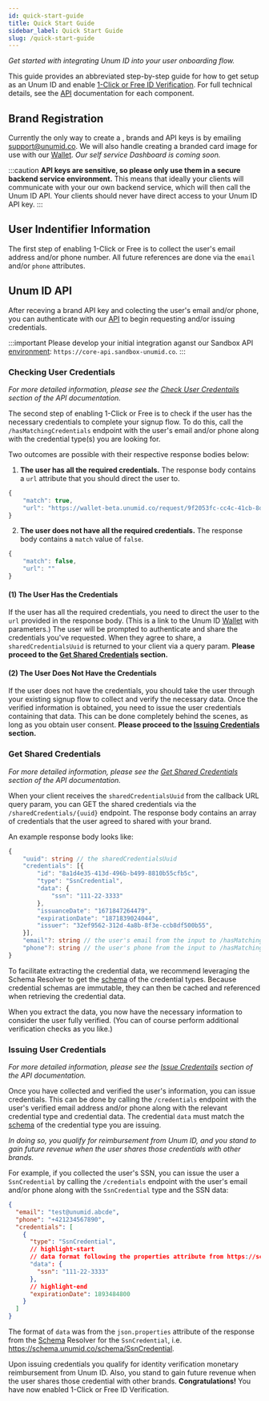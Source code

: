 ```yaml
---
id: quick-start-guide
title: Quick Start Guide
sidebar_label: Quick Start Guide
slug: /quick-start-guide
---
```



_Get started with integrating Unum ID into your user onboarding flow._

This guide provides an abbreviated step-by-step guide for how to get setup as an Unum ID <Tip type="brand"/> and enable [1-Click or Free ID Verification](https://www.unumid.co/1-click). For full technical details, see the [API](/api-overview) documentation for each component.

## Brand Registration

Currently the only way to create a <Tip type="customer"/>, <Tip type="brand">brands</Tip> and API keys is by emailing support@unumid.co. We will also handle creating a branded card image for use with our [Wallet](https://wallet.unumid.co/). _Our self service Dashboard is coming soon._

:::caution
**API keys are sensitive, so please only use them in a secure backend service environment.** This means that ideally your clients will communicate with your our own backend service, which will then call the Unum ID API. Your clients should never have direct access to your Unum ID API key.
:::

## User Indentifier Information

The first step of enabling 1-Click or Free is to collect the user's email address and/or phone number. All future <Tip type="user"/> references are done via the `email` and/or `phone` attributes.

## Unum ID API

After receving a brand API key and colecting the user's email and/or phone, you can authenticate with our [API](/api-overview) to begin requesting and/or issuing <Tip type="credential">credentials</Tip>.

:::important
Please develop your initial integration aganst our Sandbox API [environment](api-overview#environments): `https://core-api.sandbox-unumid.co`.
:::

### Checking User Credentials

_For more detailed information, please see the [Check User Credentails](/api-overview#check-user-credentials) section of the API documentation._<br/>

The second step of enabling 1-Click or Free is to check if the user has the necessary credentials to complete your signup flow. To do this, call the `/hasMatchingCredentials` endpoint with the user's email and/or phone along with the credential type(s) you are looking for.

Two outcomes are possible with their respective response bodies below:

1. **The user has all the required credentials.** The response body contains a `url` attribute that you should direct the user to.

```typescript title="Example Match Response Body"
{
    "match": true,
    "url": "https://wallet-beta.unumid.co/request/9f2053fc-cc4c-41cb-8d14-7d3ccf6167eb"
}
```

2. **The user does not have all the required credentials.** The response body contains a `match` value of `false`.

```typescript title="Example Not a Match Response Body"
{
    "match": false,
    "url": ""
}
```

#### (1) The User Has the Credentials

If the user has all the required credentials, you need to direct the user to the `url` provided in the response body. (This is a link to the Unum ID [Wallet](https://wallet.unumid.co/) with parameters.) The user will be prompted to authenticate and share the credentials you've requested. When they agree to share, a `sharedCredentialsUuid` is returned to your client via a query param. **Please proceed to the [Get Shared Credentials](#get-shared-credentials) section.**

#### (2) The User Does Not Have the Credentials

If the user does not have the credentials, you should take the user through your existing signup flow to collect and verify the necessary data. Once the verified information is obtained, you need to issue the user credentials containing that data. This can be done completely behind the scenes, as long as you obtain user consent. **Please proceed to the [Issuing Credentials](#issuing-user-credentials) section.**

<!-- Question: Are we actually doing anything to enforce user consent for credential issuance? -->

### Get Shared Credentials

_For more detailed information, please see the [Get Shared Credentials](/api-overview#get-shared-credentials) section of the API documentation._<br/>

When your client receives the `sharedCredentialsUuid` from the callback URL query param, you can GET the shared <Tip type="credential">credentials</Tip> via the `/sharedCredentials/{uuid}` endpoint. The response body contains an array of credentials that the user agreed to shared with your brand.

An example response body looks like:

```typescript title="Example Get Shared Credentials Response Body"
{
    "uuid": string // the sharedCredentialsUuid
    "credentials": [{
        "id": "8a1d4e35-413d-496b-b499-8810b55cfb5c",
        "type": "SsnCredential",
        "data": {
            "ssn": "111-22-3333"
        },
        "issuanceDate": "1671847264479",
        "expirationDate": "1871839024044",
        "issuer": "32ef9562-312d-4a8b-8f3e-ccb8df500b55",
    }],
    "email"?: string // the user's email from the input to /hasMatchingCredentials; only present if email was provided
    "phone"?: string // the user's phone from the input to /hasMatchingCredentials; only present if phone was provided
}
```

To facilitate extracting the credential data, we recommend leveraging the Schema Resolver to get the [schema](/schema) of the credential types. Because credential schemas are immutable, they can then be cached and referenced when retrieving the credential data.

When you extract the data, you now have the necessary information to consider the user fully verified. (You can of course perform additional verification checks as you like.)

### Issuing User Credentials

_For more detailed information, please see the [Issue Credentails](/api-overview#issue-credentials) section of the API documentation._<br/>

Once you have collected and verified the user's information, you can issue credentials. This can be done by calling the `/credentials` endpoint with the user's verified email address and/or phone along with the relevant credential type and credential data. The credential `data` must match the [schema](/schema) of the credential type you are issuing.

_In doing so, you qualify for reimbursement from Unum ID, and you stand to gain future revenue when the user shares those credentials with other brands._

For example, if you collected the user's SSN, you can issue the user a `SsnCredential` by calling the `/credentials` endpoint with the user's email and/or phone along with the `SsnCredential` type and the SSN data:

```json title="Example Issue Credentials Request Body"
{
  "email": "test@unumid.abcde",
  "phone": "+421234567890",
  "credentials": [
    {
      "type": "SsnCredential",
      // highlight-start
      // data format following the properties attribute from https://schema.unumid.co/jsonSchema/SsnCredential
      "data": {
        "ssn": "111-22-3333"
      },
      // highlight-end
      "expirationDate": 1893484800
    }
  ]
}
```

The format of `data` was from the `json.properties` attribute of the response from the [Schema](/schema) Resolver for the `SsnCredential`, i.e. https://schema.unumid.co/schema/SsnCredential.

Upon issuing credentials you qualify for identity verification monetary reimbursement from Unum ID. Also, you stand to gain future revenue when the user shares those credential with other brands. **Congratulations!** You have now enabled 1-Click or Free ID Verification.

<!-- Question: I get that reimbursement is a big part of "1-click or free", but do we want to emphasize it so much here? It's totally irrelevant from a technical perspective. -->
